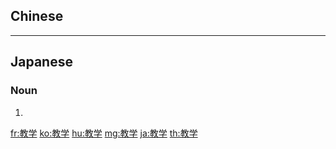 {{also|教學}}
==Chinese==
{{zh-see|教學}}

----

==Japanese==
{{ja-kanjitab|きょう|がく|yomi=o}}

===Noun===
{{ja-noun|きょうがく|kyu=教學}}

# {{rfdef|lang=ja|sort=きょうがく}}

[[fr:教学]]
[[ko:教学]]
[[hu:教学]]
[[mg:教学]]
[[ja:教学]]
[[th:教学]]